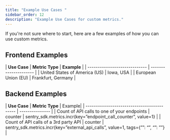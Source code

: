 ```yaml
---
title: "Example Use Cases "
sidebar_order: 12
description: "Example Use Cases for custom metrics."
---
```


If you're not sure where to start, here are a few examples of how you can use custom metrics.

## Frontend Examples
| **Use Case**           | **Metric Type** | **Example** |
| ----------------------------- | --------------------- |
| United States of America (US) | Iowa, USA             |
| European Union (EU)           | Frankfurt, Germany    |

## Backend Examples

| **Use Case**                                | **Metric Type** | Example|
| ------------------------------------------- | --------------- |
| Count of API calls to one of your endpoints | counter         | sentry_sdk.metrics.incr(key=”endpoint_call_counter”, value=1} |
| Count of API calls of a 3rd party API       | counter         | sentry_sdk.metrics.incr(key=”external_api_calls”, value=1, tags={””: “”, “”: ””} |
